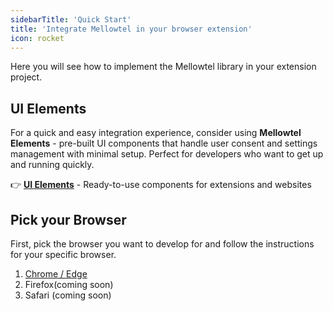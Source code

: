 ```yaml
---
sidebarTitle: 'Quick Start'
title: 'Integrate Mellowtel in your browser extension'
icon: rocket
---
```


Here you will see how to implement the Mellowtel library in your extension project.

## UI Elements

For a quick and easy integration experience, consider using **Mellowtel Elements** - pre-built UI components that handle user consent and settings management with minimal setup. Perfect for developers who want to get up and running quickly.

👉 [**UI Elements**](/mellowtel-elements/quickstart) - Ready-to-use components for extensions and websites

## Pick your Browser

First, pick the browser you want to develop for and follow the instructions for your specific browser.

1. [Chrome / Edge](/browser-plugins/chrome_edge)
2. Firefox(coming soon)
3. Safari (coming soon)